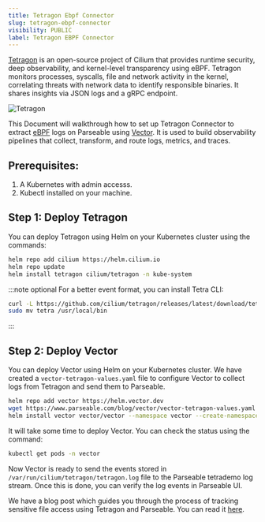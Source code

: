 ```yaml
---
title: Tetragon Ebpf Connector
slug: tetragon-ebpf-connector
visibility: PUBLIC
label: Tetragon EBPF Connector
---
```


<head>
<title>How to Set Up Tetragon Connector | Parseable</title>
<meta charSet="utf-8" />
<meta name="twitter:card" content="summary" />
</head>

[Tetragon](https://tetragon.io/) is an open-source project of Cilium that provides runtime security, deep observability, and kernel-level transparency using eBPF.
Tetragon monitors processes, syscalls, file and network activity in the kernel, correlating threats with network data to identify responsible binaries. It shares insights via JSON logs and a gRPC endpoint.

![Tetragon](/img/tetragon-parseable.png)

This Document will walkthrough how to set up Tetragon Connector to extract [eBPF](https://ebpf.io/) logs on Parseable using [Vector](https://vector.dev/). It is used to build observability pipelines that collect, transform, and route logs, metrics, and traces.

## Prerequisites: 

1. A Kubernetes with admin accesss. 
2. Kubectl installed on your machine.

## Step 1: Deploy Tetragon

You can deploy Tetragon using Helm on your Kubernetes cluster using the commands:

```bash
helm repo add cilium https://helm.cilium.io
helm repo update
helm install tetragon cilium/tetragon -n kube-system
```

:::note optional
For a better event format, you can install Tetra CLI:
```bash
curl -L https://github.com/cilium/tetragon/releases/latest/download/tetra-linux-amd64.tar.gz | tar -xz
sudo mv tetra /usr/local/bin
```
:::

## Step 2: Deploy Vector

You can deploy Vector using Helm on your Kubernetes cluster. We have created a `vector-tetragon-values.yaml` file to configure Vector to collect logs from Tetragon and send them to Parseable. 

```bash
helm repo add vector https://helm.vector.dev
wget https://www.parseable.com/blog/vector/vector-tetragon-values.yaml
helm install vector vector/vector --namespace vector --create-namespace --values vector-tetragon-values.yaml
```
It will take some time to deploy Vector. You can check the status using the command:

```bash
kubectl get pods -n vector
```
Now Vector is ready to send the events stored in` /var/run/cilium/tetragon/tetragon.log` file to the Parseable tetrademo log stream. Once this is done, you can verify the log events in Parseable UI.


We have a blog post which guides you through the process of tracking sensitive file access using Tetragon and Parseable. You can read it [here](https://www.parseable.com/blog/ebpf-log-analytics-in-kubernetes-cluster).

